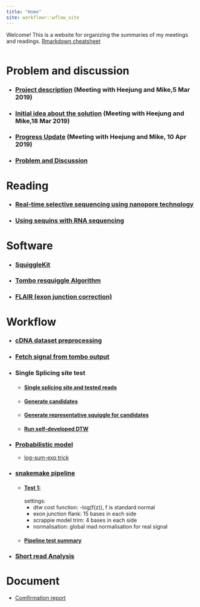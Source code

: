 ```yaml
---
title: "Home"
site: workflowr::wflow_site
---
```


Welcome! This is a website for organizing the summaries of my meetings and readings.
[Rmarkdown cheatsheet](cheatsheat.html)

<style>
.column-left{
  float: left;
  width: 100%;
  text-align: left;
}
.column-center{
  display: inline-block;
  width: 100%;
  text-align: center;
}
.column-right{
  float: right;
  width: 20%;
  text-align: right;
}
</style>



<div class="column-left">
# Problem and discussion
* ### [Project description](5_Mar_with_HJ_and_MK_.html) (Meeting with Heejung and Mike,5 Mar 2019)
* ### [Initial idea about the solution](18_Mar_with_HJ_and_MK.html) (Meeting with Heejung and Mike,18 Mar 2019)
* ### [Progress Update](10_Apr_Meeting_Summary.html) (Meeting with Heejung and Mike, 10 Apr 2019)
* ### [Problem and Discussion](Problem_and_Discussion.html)

# Reading
* ### [Real-time selective sequencing using nanopore technology](Matthew_2016.html)
* ### [Using sequins with RNA sequencing](Using_sequins_with_RNA_sequencing.html)

# Software
* ### [SquiggleKit](SquiggleKit.html)
* ### [Tombo resquiggle Algorithm](Tombo_resquiggle.html)
* ### [FLAIR (exon junction correction)](FLAIR.html)

# Workflow
* ### [cDNA dataset preprocessing](cDNA_data_preprocessing.html)
* ### [Fetch signal from tombo output](fetch_single_from_tombo.html)
* ### Single Splicing site test
  * #### [Single splicing site and tested reads](cDNA_R1_102_1.html)
  * #### [Generate candidates](candidate_generator.html)
  * #### [Generate representative squiggle for candidates](get_representative_squiggle.html)
  * #### [Run self-developed DTW](self_developed_DTW.html)
  
* ### [Probabilistic model](probabilistic_model.html)
  - [log-sum-exp trick](log-sum-exp.html)

* ### [snakemake pipeline](snakemake_pipline.html)
  * #### [Test 1:](f15_t4_mad_norm.html)
    settings:
      *   dtw cost function: -log(f(z)), f is standard normal
      *   exon junction flank: 15 bases in each side
      *   scrappie model trim: 4 bases in each side
      *   normalisation: global mad normalisation for real signal
  * #### [Pipeline test summary](pipeline_test_summary.html)

* ### [Short read Analysis](Short_Read_preprocessing.html)

# Document

* [Comfirmation report](Confirmation_Report_Yupei.pdf)

</div>

```r
* #### [Inaccurate transcript checking](inaccurate_transcript_checking.html)
  
```

